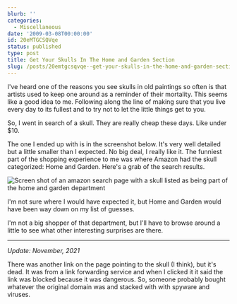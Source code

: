 ```yaml
---
blurb: ''
categories:
  - Miscellaneous
date: '2009-03-08T00:00:00'
id: 20eMTGCSQVqe
status: published
type: post
title: Get Your Skulls In The Home and Garden Section
slug: /posts/20emtgcsqvqe--get-your-skulls-in-the-home-and-garden-section
---
```


I've heard one of the reasons you see skulls in old paintings so often is that artists used to keep one around as a reminder of their mortality. This seems like a good idea to me. Following along the line of making sure that you live every day to its fullest and to try not to let the little things get to you. 

So, I went in search of a skull. They are really cheap these days. Like under $10.

The one I ended up with is in the screenshot below. It's very well detailed but a little smaller than I expected. No big deal, I really like it. The funniest part of the shopping experience to me was where Amazon had the skull categorized: Home and Garden. Here's
a grab of the search results.

<Img src="home_and_garden_skull_2009_03" alt="Screen shot of an amazon search page with a skull listed as being part of the home and garden department" />

I'm not sure where I would have expected it, but Home and Garden would have been way down on my list of guesses. 

I'm not a big shopper of that department, but I'll have to browse around a little to see what other interesting surprises are there.

---

_Update: November, 2021_

There was another link on the page pointing to the skull (I think), but it's dead. It was from a link forwarding service and when I clicked it it said the link was blocked because it was dangerous. So, someone probably bought whatever the original domain was and stacked with with spyware and viruses. 
